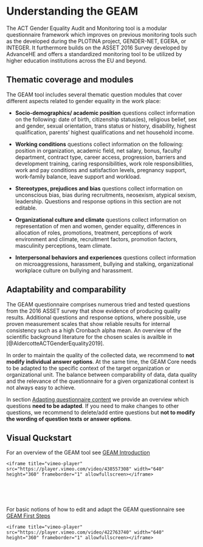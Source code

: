 # Understanding the GEAM


The ACT Gender Equality Audit and Monitoring tool is a modular questionnaire framework which improves on previous monitoring tools such as the developed during the PLOTINA project, GENDER-NET, EGERA, or INTEGER. It furthermore builds on the ASSET 2016 Survey developed by AdvanceHE and offers a standardized monitoring tool to be utilized by higher education institutions across the EU and beyond.  

## Thematic coverage and modules

The GEAM tool includes several thematic question modules that cover different aspects related to gender equality in the work place:  

- **Socio-demographics/ academic position** questions collect information on the following: date of birth, citizenship status(es), religious belief, sex and gender, sexual orientation, trans status or history, disability, highest qualification, parents’ highest qualifications and net household income.

- **Working conditions** questions collect information on the following: position in organization, academic field, net salary, bonus, faculty/ department, contract type, career access, progression, barriers and development training, caring responsibilities, work role responsibilities, work and pay conditions and satisfaction levels, pregnancy support, work-family balance, leave support and workload.

- **Stereotypes, prejudices and bias** questions collect information on unconscious bias, bias during recruitments, neosexism, atypical sexism, leadership.  Questions and response options in this section are not editable.

- **Organizational culture and climate** questions collect information on representation of men and women, gender equality, differences in allocation of roles, promotions, treatment, perceptions of work environment and climate, recruitment factors, promotion factors, masculinity perceptions, team climate.

- **Interpersonal behaviors and experiences** questions collect information on microaggressions, harassment, bullying and stalking, organizational workplace culture on bullying and harassment.


## Adaptability and comparability

The GEAM questionnaire comprises numerous tried and tested questions from the 2016 ASSET survey that show evidence of producing quality results. Additional questions and response options, where possible, use proven measurement scales that show reliable results for internal consistency such as a high Cronbach alpha mean. An overview of the scientific background literature for the chosen scales is availble in [@AldercotteACTGenderEquality2019]. 

In order to maintain the quality of the collected data, we recommend to **not modify individual answer options**. At the same time, the GEAM Core needs to be adapted to the specific context of the target organization or organizational unit. The balance between comparability of data, data quality and the relevance of the questionnaire for a given organizational context is not always easy to achieve.

In section [Adapting questionnaire content](#adapting-content) we provide an overview which questions **need to be adapted**. If you need to make changes to other questions, we recommend to delete/add entire questions but **not to modify the wording of question texts or answer options**.


## Visual Quckstart

For an overview of the GEAM tool see [GEAM Introduction](https://vimeo.com/438557308)

```block
<iframe title="vimeo-player" src="https://player.vimeo.com/video/438557308" width="640" height="360" frameborder="1" allowfullscreen></iframe>
```

<p>&nbsp;</p>
<p>&nbsp;</p>


For basic notions of how to edit and adapt the GEAM questionnaire see [GEAM First Steps](https://vimeo.com/422763740)

```block
<iframe title="vimeo-player" src="https://player.vimeo.com/video/422763740" width="640" height="360" frameborder="1" allowfullscreen></iframe>
```



